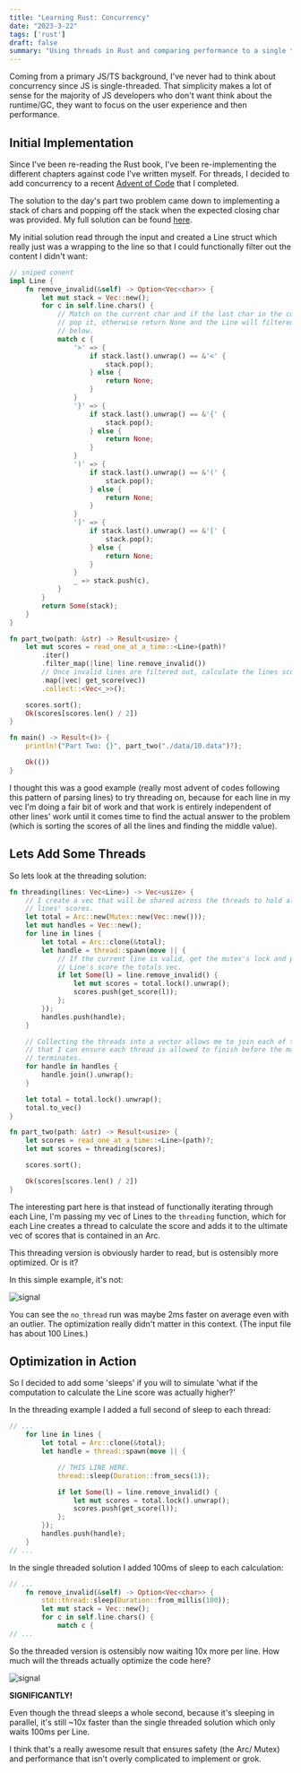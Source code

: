 ```yaml
---
title: "Learning Rust: Concurrency"
date: "2023-3-22"
tags: ['rust']
draft: false
summary: "Using threads in Rust and comparing performance to a single thread."
---
```

Coming from a primary JS/TS background, I've never had to think about concurrency since JS is single-threaded. That simplicity makes a lot of sense for the majority of JS developers who don't want think about the runtime/GC, they want to focus on the user experience and then performance.

## Initial Implementation
Since I've been re-reading the Rust book, I've been re-implementing the different chapters against code I've written myself. For threads, I decided to add concurrency to a recent [Advent of Code](https://adventofcode.com/2021/day/10) that I completed.

The solution to the day's part two problem came down to implementing a stack of chars and popping off the stack when the expected closing char was provided. My full solution can be found [here](https://github.com/Austionian/advent_of_code_2021/blob/main/src/bin/day10.rs).

My initial solution read through the input and created a Line struct which really just was a wrapping to the line so that I could functionally filter out the content I didn't want:

```rust
// sniped conent
impl Line {
    fn remove_invalid(&self) -> Option<Vec<char>> {
        let mut stack = Vec::new();
        for c in self.line.chars() {
            // Match on the current char and if the last char in the current stack is correct
            // pop it, otherwise return None and the Line will filtered out from the next step
            // below.
            match c {
                '>' => {
                    if stack.last().unwrap() == &'<' {
                        stack.pop();
                    } else {
                        return None;
                    }
                }
                '}' => {
                    if stack.last().unwrap() == &'{' {
                        stack.pop();
                    } else {
                        return None;
                    }
                }
                ')' => {
                    if stack.last().unwrap() == &'(' {
                        stack.pop();
                    } else {
                        return None;
                    }
                }
                ']' => {
                    if stack.last().unwrap() == &'[' {
                        stack.pop();
                    } else {
                        return None;
                    }
                }
                _ => stack.push(c),
            }
        }
        return Some(stack);
    }
}

fn part_two(path: &str) -> Result<usize> {
    let mut scores = read_one_at_a_time::<Line>(path)?
        .iter()
        .filter_map(|line| line.remove_invalid())
        // Once invalid lines are filtered out, calculate the lines score.
        .map(|vec| get_score(vec))
        .collect::<Vec<_>>();

    scores.sort();
    Ok(scores[scores.len() / 2])
}

fn main() -> Result<()> {
    println!("Part Two: {}", part_two("./data/10.data")?);

    Ok(())
}
```

I thought this was a good example (really most advent of codes following this pattern of parsing lines) to try threading on, because for each line in my vec I'm doing a fair bit of work and that work is entirely independent of other lines' work until it comes time to find the actual answer to the problem (which is sorting the scores of all the lines and finding the middle value).

## Lets Add Some Threads

So lets look at the threading solution:

```rust
fn threading(lines: Vec<Line>) -> Vec<usize> {
    // I create a vec that will be shared across the threads to hold all the 
    // lines' scores.
    let total = Arc::new(Mutex::new(Vec::new()));
    let mut handles = Vec::new();
    for line in lines {
        let total = Arc::clone(&total);
        let handle = thread::spawn(move || {
            // If the current line is valid, get the mutex's lock and push the 
            // Line's score the totals vec.
            if let Some(l) = line.remove_invalid() {
                let mut scores = total.lock().unwrap();
                scores.push(get_score(l));
            };
        });
        handles.push(handle);
    }

    // Collecting the threads into a vector allows me to join each of them so
    // that I can ensure each thread is allowed to finish before the main thread
    // terminates.
    for handle in handles {
        handle.join().unwrap();
    }

    let total = total.lock().unwrap();
    total.to_vec()
}

fn part_two(path: &str) -> Result<usize> {
    let scores = read_one_at_a_time::<Line>(path)?;
    let mut scores = threading(scores);

    scores.sort();

    Ok(scores[scores.len() / 2])
}
```

The interesting part here is that instead of functionally iterating through each Line, I'm passing my vec of Lines to the `threading` function, which for each Line creates a thread to calculate the score and adds it to the ultimate vec of scores that is contained in an Arc.

This threading version is obviously harder to read, but is ostensibly more optimized. Or is it?

In this simple example, it's not:

<div className="flex flex-wrap -mx-2 overflow-hidden xl:-mx-2">
  <div className="my-1 px-2 w-full overflow-hidden xl:my-1 xl:px-2 xl:w-1/2">
    <Image alt="signal" src="/static/images/thread_no_sleep.webp" width={800} height={200} />
  </div>
</div>

You can see the `no_thread` run was maybe 2ms faster on average even with an outlier. The optimization really didn't matter in this context. (The input file has about 100 Lines.) 

## Optimization in Action

So I decided to add some 'sleeps' if you will to simulate 'what if the computation to calculate the Line score was actually higher?'

In the threading example I added a full second of sleep to each thread:

```rust
// ...
    for line in lines {
        let total = Arc::clone(&total);
        let handle = thread::spawn(move || {

            // THIS LINE HERE.
            thread::sleep(Duration::from_secs(1));

            if let Some(l) = line.remove_invalid() {
                let mut scores = total.lock().unwrap();
                scores.push(get_score(l));
            };
        });
        handles.push(handle);
    }
// ...
```

In the single threaded solution I added 100ms of sleep to each calculation:

```rust
// ...
    fn remove_invalid(&self) -> Option<Vec<char>> {
        std::thread::sleep(Duration::from_millis(100));
        let mut stack = Vec::new();
        for c in self.line.chars() {
            match c {
// ...
```

So the threaded version is ostensibly now waiting 10x more per line. How much will the threads actually optimize the code here?

<div className="flex flex-wrap -mx-2 overflow-hidden xl:-mx-2">
  <div className="my-1 px-2 w-full overflow-hidden xl:my-1 xl:px-2 xl:w-1/2">
    <Image alt="signal" src="/static/images/thread_with_sleep.webp" width={800} height={250} />
  </div>
</div>

**SIGNIFICANTLY!**

Even though the thread sleeps a whole second, because it's sleeping in parallel, it's still ~10x faster than the single threaded solution which only waits 100ms per Line.

I think that's a really awesome result that ensures safety (the Arc/ Mutex) and performance that isn't overly complicated to implement or grok.

